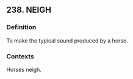 ## 238. NEIGH
### Definition
To make the typical sound produced by a horse.

### Contexts
Horses neigh.

